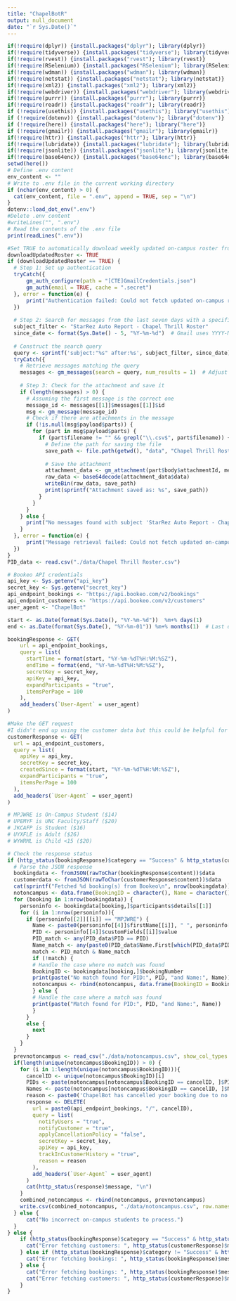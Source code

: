 ```yaml
---
title: "ChapelBotR"
output: null_document
date: "`r Sys.Date()`"
---
```


```r
if(!require(dplyr)) {install.packages("dplyr"); library(dplyr)}
if(!require(tidyverse)) {install.packages("tidyverse"); library(tidyverse)}
if(!require(rvest)) {install.packages("rvest"); library(rvest)}
if(!require(RSelenium)) {install.packages("RSelenium"); library(RSelenium)}
if(!require(wdman)) {install.packages("wdman"); library(wdman)}
if(!require(netstat)) {install.packages("netstat"); library(netstat)}
if(!require(xml2)) {install.packages("xml2"); library(xml2)}
if(!require(webdriver)) {install.packages("webdriver"); library(webdriver)}
if(!require(purrr)) {install.packages("purrr"); library(purrr)}
if(!require(readr)) {install.packages("readr"); library(readr)}
if (!require(usethis)) {install.packages("usethis"); library("usethis")}
if (!require(dotenv)) {install.packages("dotenv"); library("dotenv")}
if (!require(here)) {install.packages("here"); library("here")}
if (!require(gmailr)) {install.packages("gmailr"); library(gmailr)}
if(!require(httr)) {install.packages("httr"); library(httr)}
if(!require(lubridate)) {install.packages("lubridate"); library(lubridate)}
if(!require(jsonlite)) {install.packages("jsonlite"); library(jsonlite)}
if(!require(base64enc)) {install.packages("base64enc"); library(base64enc)}
setwd(here())
# Define .env content
env_content <- ""
# Write to .env file in the current working directory
if (nchar(env_content) > 0) {
  cat(env_content, file = ".env", append = TRUE, sep = "\n")
}
dotenv::load_dot_env(".env")
#Delete .env content
#writeLines("", ".env")
# Read the contents of the .env file
print(readLines(".env"))
```

```r
#Set TRUE to automatically download weekly updated on-campus roster from email
downloadUpdatedRoster <- TRUE
if (downloadUpdatedRoster == TRUE) {
  # Step 1: Set up authentication
  tryCatch({
      gm_auth_configure(path = "[CTE]GmailCredentials.json")
      gm_auth(email = TRUE, cache = ".secret")
  }, error = function(e) {
      print("Authentication failed: Could not fetch updated on-campus roster data.")
  })
  
  # Step 2: Search for messages from the last seven days with a specific subject
  subject_filter <- "StarRez Auto Report - Chapel Thrill Roster"
  since_date <- format(Sys.Date() - 5, "%Y-%m-%d")  # Gmail uses YYYY-MM-DD format
  
  # Construct the search query
  query <- sprintf('subject:"%s" after:%s', subject_filter, since_date)
  tryCatch({
    # Retrieve messages matching the query
    messages <- gm_messages(search = query, num_results = 1)  # Adjust num_results as needed
    
    # Step 3: Check for the attachment and save it
    if (length(messages) > 0) {
      # Assuming the first message is the correct one
      message_id <- messages[[1]]$messages[[1]]$id
      msg <- gm_message(message_id)
      # Check if there are attachments in the message
      if (!is.null(msg$payload$parts)) {
        for (part in msg$payload$parts) {
          if (part$filename != "" && grepl("\\.csv$", part$filename)) {
            # Define the path for saving the file
            save_path <- file.path(getwd(), "data", "Chapel Thrill Roster.csv")
            
            # Save the attachment
            attachment_data <- gm_attachment(part$body$attachmentId, message_id, user_id = "admin@chapelthrillescapes.com")
            raw_data <- base64decode(attachment_data$data)
            writeBin(raw_data, save_path)
            print(sprintf("Attachment saved as: %s", save_path))
          }
        }
      }
    } else {
      print("No messages found with subject 'StarRez Auto Report - Chapel Thrill Roster.'")
    }
  }, error = function(e) {
      print("Message retrieval failed: Could not fetch updated on-campus roster data.")
  })
}
PID_data <- read.csv("./data/Chapel Thrill Roster.csv")

# Bookeo API credentials
api_key <- Sys.getenv("api_key")
secret_key <- Sys.getenv("secret_key")
api_endpoint_bookings <- "https://api.bookeo.com/v2/bookings"
api_endpoint_customers <- "https://api.bookeo.com/v2/customers"
user_agent <- "ChapelBot"

start <- as.Date(format(Sys.Date(), "%Y-%m-%d"))  %m+% days(1)
end <- as.Date(format(Sys.Date(), "%Y-%m-01")) %m+% months(1)  # Last day of the next month

bookingResponse <- GET(
    url = api_endpoint_bookings,
    query = list(
      startTime = format(start, "%Y-%m-%dT%H:%M:%SZ"),
      endTime = format(end, "%Y-%m-%dT%H:%M:%SZ"),
      secretKey = secret_key,
      apiKey = api_key,
      expandParticipants = "true",
      itemsPerPage = 100
    ),
    add_headers(`User-Agent` = user_agent)
)

#Make the GET request 
#I didn't end up using the customer data but this could be helpful for other projects.
customerResponse <- GET(
  url = api_endpoint_customers,
  query = list(
    apiKey = api_key,
    secretKey = secret_key,
    createdSince = format(start, "%Y-%m-%dT%H:%M:%SZ"),
    expandParticipants = "true",
    itemsPerPage = 100
  ),
  add_headers(`User-Agent` = user_agent)
)

# MPJWRE is On-Campus Student ($14)
# UPEMYF is UNC Faculty/Staff ($20)
# JKCAFP is Student ($16)
# UYXFLE is Adult ($26)
# WYWRML is Child <15 ($20)

# Check the response status
if (http_status(bookingResponse)$category == "Success" & http_status(customerResponse)$category == "Success") {
  # Parse the JSON response
  bookingdata <- fromJSON(rawToChar(bookingResponse$content))$data
  customerdata <- fromJSON(rawToChar(customerResponse$content))$data
  cat(sprintf("Fetched %d booking(s) from Bookeo\n", nrow(bookingdata)))
  notoncampus <- data.frame(BookingID = character(), Name = character(), PID = character(), Name_match = logical(), PID_match = logical(), stringsAsFactors = FALSE)
  for (booking in 1:nrow(bookingdata)) {
    personinfo <- bookingdata[booking,]$participants$details[[1]]
    for (i in 1:nrow(personinfo)){
      if (personinfo[[2]][[i]] == "MPJWRE") {
        Name <- paste0(personinfo[[4]]$firstName[[i]], " ", personinfo[[4]]$lastName[[i]])
        PID <- personinfo[[4]]$customFields[[i]]$value
        PID_match <- any(PID_data$PID == PID)
        Name_match <- any(paste0(PID_data$Name.First[which(PID_data$PID == PID)], " ", PID_data$Name.Last[which(PID_data$PID == PID)]) == Name)
        match <- PID_match & Name_match
        if (!match) {
        # Handle the case where no match was found
        BookingID <- bookingdata[booking,]$bookingNumber
        print(paste("No match found for PID:", PID, "and Name:", Name))
        notoncampus <- rbind(notoncampus, data.frame(BookingID = BookingID, Name = Name, PID = PID, Name_match = Name_match, PID_match = PID_match, stringsAsFactors = FALSE))
        } else {
        # Handle the case where a match was found
        print(paste("Match found for PID:", PID, "and Name:", Name))
        }
      }
      else {
        next
      }
    }
  }
  prevnotoncampus <- read_csv("./data/notoncampus.csv", show_col_types = FALSE)
  if(length(unique(notoncampus$BookingID)) > 0) {
    for (i in 1:length(unique(notoncampus$BookingID))){
      cancelID <- unique(notoncampus$BookingID)[i]
      PIDs <- paste(notoncampus[notoncampus$BookingID == cancelID, ]$PID, collapse = ", ")
      Names <- paste(notoncampus[notoncampus$BookingID == cancelID, ]$Name, collapse = ", ")
      reason <- paste0('ChapelBot has cancelled your booking due to no on-campus UNC student match being found for respective PID(s): ', PIDs, ' and Name(s): ', Names, '. You can rebook at chapelthrillescapes.com/book with a PID matching the names of the on-campus student(s) exactly as they appear on their Student ID or for off-campus students select "Student ($16)." If you think this cancellation is incorrect or have any questions, please send our team an email at admin@chapelthrillescapes.com.')
      response <- DELETE(
        url = paste0(api_endpoint_bookings, "/", cancelID),
        query = list(
          notifyUsers = "true",
          notifyCustomer = "true",
          applyCancellationPolicy = "false",
          secretKey = secret_key,
          apiKey = api_key,
          trackInCustomerHistory = "true",
          reason = reason
        ),
        add_headers(`User-Agent` = user_agent)
      )
      cat(http_status(response)$message, "\n")
    }
    combined_notoncampus <- rbind(notoncampus, prevnotoncampus)
    write.csv(combined_notoncampus, "./data/notoncampus.csv", row.names = FALSE)
  } else {
      cat("No incorrect on-campus students to process.")
  }
} else {
    if (http_status(bookingResponse)$category == "Success" & http_status(customerResponse)$category != "Success") {
      cat("Error fetching customers: ", http_status(customerResponse)$message)
    } else if (http_status(bookingResponse)$category != "Success" & http_status(customerResponse)$category == "Success") {
      cat("Error fetching bookings: ", http_status(bookingResponse)$message)
    } else {
      cat("Error fetching bookings: ", http_status(bookingResponse)$message, "\n")
      cat("Error fetching customers: ", http_status(customerResponse)$message)
    }
}
```